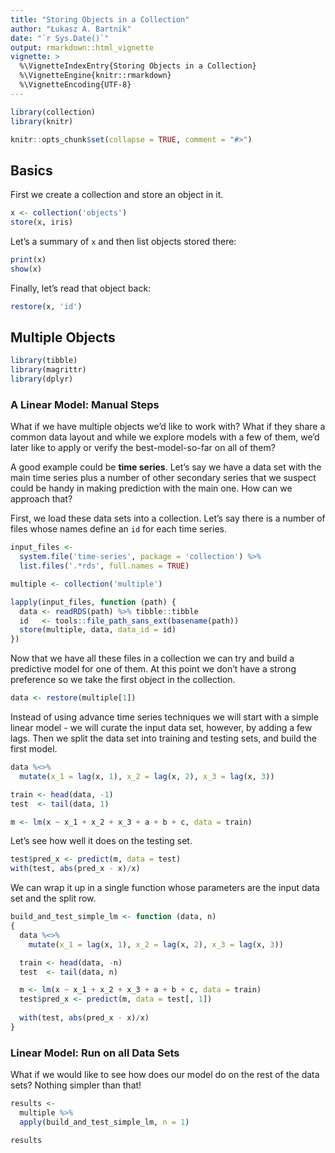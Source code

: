 ```yaml
---
title: "Storing Objects in a Collection"
author: "Łukasz A. Bartnik"
date: "`r Sys.Date()`"
output: rmarkdown::html_vignette
vignette: >
  %\VignetteIndexEntry{Storing Objects in a Collection}
  %\VignetteEngine{knitr::rmarkdown}
  %\VignetteEncoding{UTF-8}
---
```


```r
library(collection)
library(knitr)

knitr::opts_chunk$set(collapse = TRUE, comment = "#>")
```



## Basics

First we create a collection and store an object in it.

```r
x <- collection('objects')
store(x, iris)
```


Let's a summary of `x` and then list objects stored there:

```r
print(x)
show(x)
```


Finally, let's read that object back:

```r
restore(x, 'id')
```


## Multiple Objects

```r
library(tibble)
library(magrittr)
library(dplyr)
```


### A Linear Model: Manual Steps

What if we have multiple objects we'd like to work with? What if they
share a common data layout and while we explore models with a few of
them, we'd later like to apply or verify the best-model-so-far on all
of them?

A good example could be **time series**. Let's say we have a data set
with the main time series plus a number of other secondary series that
we suspect could be handy in making prediction with the main one. How
can we approach that?

First, we load these data sets into a collection. Let's say there is a
number of files whose names define an `id` for each time series.

```r
input_files <-
  system.file('time-series', package = 'collection') %>%
  list.files('.*rds', full.names = TRUE)

multiple <- collection('multiple')

lapply(input_files, function (path) {
  data <- readRDS(path) %>% tibble::tibble
  id   <- tools::file_path_sans_ext(basename(path))
  store(multiple, data, data_id = id)
})
```

Now that we have all these files in a collection we can try and build
a predictive model for one of them. At this point we don't have a
strong preference so we take the first object in the collection.

```r
data <- restore(multiple[1])
```

Instead of using advance time series techniques we will start with
a simple linear model - we will curate the input data set, however,
by adding a few lags. Then we split the data set into training and
testing sets, and build the first model.

```r
data %<>%
  mutate(x_1 = lag(x, 1), x_2 = lag(x, 2), x_3 = lag(x, 3))

train <- head(data, -1)
test  <- tail(data, 1)

m <- lm(x ~ x_1 + x_2 + x_3 + a + b + c, data = train)
```

Let's see how well it does on the testing set.

```r
test$pred_x <- predict(m, data = test)
with(test, abs(pred_x - x)/x)
```

We can wrap it up in a single function whose parameters are the input
data set and the split row.

```r
build_and_test_simple_lm <- function (data, n)
{
  data %<>%
    mutate(x_1 = lag(x, 1), x_2 = lag(x, 2), x_3 = lag(x, 3))

  train <- head(data, -n)
  test  <- tail(data, n)

  m <- lm(x ~ x_1 + x_2 + x_3 + a + b + c, data = train)
  test$pred_x <- predict(m, data = test[, 1])
  
  with(test, abs(pred_x - x)/x)
}
```


### Linear Model: Run on all Data Sets

What if we would like to see how does our model do on the rest of the
data sets? Nothing simpler than that!

```r
results <-
  multiple %>%
  apply(build_and_test_simple_lm, n = 1)

results
```
